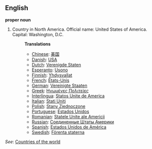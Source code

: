 ==English==

'''proper noun'''

# Country in North America. Official name: United States of America. Capital: Washington, D.C.
#:'''Translations'''
#:*[[Chinese]]: [[美国]]
#:*[[Danish]]: [[USA]]
#:*[[Dutch]]: [[Verenigde Staten]]
#:*[[Esperanto]]: [[Usono]]
#:*[[Finnish]]: [[Yhdysvallat]]
#:*[[French]]: [[États-Unis]]
#:*[[German]]: [[Vereinigte Staaten]]
#:*[[Greek]]: [[Ηνωμένες Πολιτείες]]
#:*[[Interlingua]]: [[Statos Unite de America]]
#:*[[Italian]]: [[Stati Uniti]]
#:*[[Polish]]: [[Stany Zjednoczone]]
#:*[[Portuguese]]: [[Estados Unidos]]
#:*[[Romanian]]: [[Statele Unite ale Americii]]
#:*[[Russian]]: [[Соединенные Штаты Америки]]
#:*[[Spanish]]: [[Estados Unidos de América]]
#:*[[Swedish]]: [[Förenta staterna]]

''See'': [[Countries of the world]]
